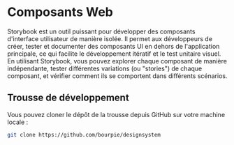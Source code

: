 
<Meta title="Introduction" />

# Composants Web

Storybook est un outil puissant pour développer des composants d'interface utilisateur de manière isolée. Il permet aux développeurs de créer, tester et documenter des composants UI en dehors de l'application principale, ce qui facilite le développement itératif et le test unitaire visuel. En utilisant Storybook, vous pouvez explorer chaque composant de manière indépendante, tester différentes variations (ou "stories") de chaque composant, et vérifier comment ils se comportent dans différents scénarios. 

## Trousse de développement

Vous pouvez cloner le dépôt de la trousse depuis GitHub sur votre machine locale :
```bash
git clone https://github.com/bourpie/designsystem

```